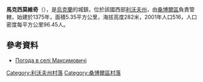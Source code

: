 {{coord|49|33|45|N|23|10|46|E|scale:100000|display=title}}

'''馬克西莫維奇'''（{{lang-uk|Максимовичі}}），是[[烏克蘭|烏克蘭]]的城鎮，位於該國西部[[利沃夫州|利沃夫州]]，由[[桑博爾區|桑博爾區]]負責管轄，始建於1375年，面積5.35平方公里，海拔高度282米，2001年人口516，人口密度每平方公里96.45人。

==參考資料==
* [http://weather.in.ua/ua/l'vovskaja/14446 Погода в селі Максимовичі]

[[Category:利沃夫州村落|Category:利沃夫州村落]]
[[Category:桑博爾區村落|Category:桑博爾區村落]]


{{Lviv-geo-stub}}